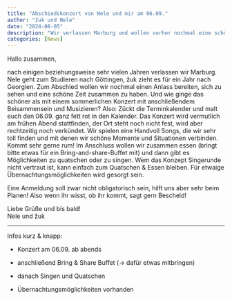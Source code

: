 ```yaml
---
title: "Abschiedskonzert von Nele und mir am 06.09."
author: "žuk und Nele"
date: "2024-08-05"
description: "Wir verlassen Marburg und wollen vorher nochmal eine schöne Zeit mit euch haben. Deshalb spielen wir ein Konzert in Marburg am 06.09. Kommt gerne rum..."
categories: [News]
---
```


Hallo zusammen,

nach einigen beziehungsweise sehr vielen Jahren verlassen wir Marburg. Nele geht zum Studieren nach Göttingen, žuk zieht es für ein Jahr nach Georgien. Zum Abschied wollen wir nochmal einen Anlass bereiten, sich zu sehen und eine schöne Zeit zusammen zu haben. Und wie ginge das schöner als mit einem sommerlichen Konzert mit anschließendem Beisammensein und Musizieren? Also: Zückt die Terminkalender und malt euch den 06.09. ganz fett rot in den Kalender. Das Konzert wird vermutlich am frühen Abend stattfinden, der Ort steht noch nicht fest, wird aber rechtzeitig noch verkündet. Wir spielen eine Handvoll Songs, die wir sehr toll finden und mit denen wir schöne Momente und Situationen verbinden. Kommt sehr gerne rum! Im Anschluss wollen wir zusammen essen (bringt bitte etwas für ein Bring-and-share-Buffet mit) und dann gibt es Möglichkeiten zu quatschen oder zu singen. Wem das Konzept Singerunde nicht vertraut ist, kann einfach zum Quatschen & Essen bleiben. Für etwaige Übernachtungsmöglichkeiten wird gesorgt sein.

Eine Anmeldung soll zwar nicht obligatorisch sein, hilft uns aber sehr beim Planen! Also wenn ihr wisst, ob ihr kommt, sagt gern Bescheid!

Liebe Grüße und bis bald!\
Nele und žuk

------------------------------------------------------------------------

Infos kurz & knapp:

-   Konzert am 06.09. ab abends

-   anschließend Bring & Share Buffet (→ dafür etwas mitbringen)

-   danach Singen und Quatschen

-   Übernachtungsmöglichkeiten vorhanden
